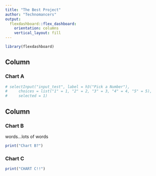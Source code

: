 ```yaml
---
title: "The Best Project"
author: "Technomancers"
output: 
  flexdashboard::flex_dashboard:
    orientation: columns
    vertical_layout: fill
---
```


```r
library(flexdashboard)
```

Column {data-width=650}
-----------------------------------------------------------------------

### Chart A

```r
# selectInput("input_test", label = h3("Pick a Number"), 
#     choices = list("1" = 1, "2" = 2, "3" = 3, "4" = 4, "5" = 5), 
#     selected = 1)
```

Column {data-width=350}
-----------------------------------------------------------------------

### Chart B

words...lots of words
```r
print("Chart B?")
```

### Chart C

```r
print("CHART C!!")
```

